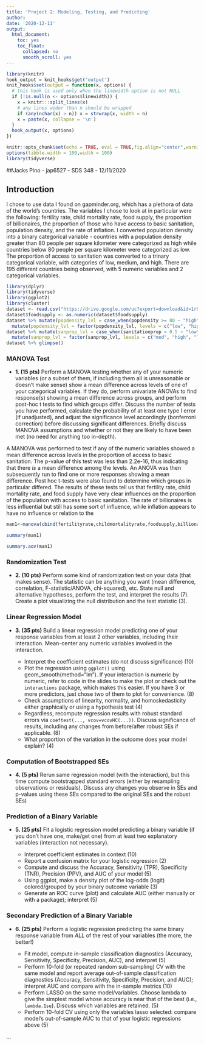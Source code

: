 ```yaml
---
title: 'Project 2: Modeling, Testing, and Predicting'
author:
date: '2020-12-11'
output:
  html_document:
    toc: yes
    toc_float:
      collapsed: no
      smooth_scroll: yes
---
```


```r
library(knitr)
hook_output = knit_hooks$get('output')
knit_hooks$set(output = function(x, options) {
  # this hook is used only when the linewidth option is not NULL
  if (!is.null(n <- options$linewidth)) {
    x = knitr:::split_lines(x)
    # any lines wider than n should be wrapped
    if (any(nchar(x) > n)) x = strwrap(x, width = n)
    x = paste(x, collapse = '\n')
  }
  hook_output(x, options)
})

knitr::opts_chunk$set(echo = TRUE, eval = TRUE,fig.align="center",warning=FALSE,message=FALSE,fig.width=8, fig.height=5, linewidth=60)
options(tibble.width = 100,width = 100)
library(tidyverse)
```

##Jacks Pino - jap6527 - SDS 348 - 12/11/2020

## Introduction

I chose to use data I found on gapminder.org, which has a plethora of data of the world's countries. The variables I chose to look at in particular were the following: fertility rate, child mortality rate, food supply, the proportion of billionaires, the proportion of those who have access to basic sanitation, population density, and the rate of inflation. I converted population density into a binary categorical variable - countries with a population density greater than 80 people per square kilometer were categorized as high while countries below 80 people per square kilometer were categorized as low. The proportion of access to sanitation was converted to a trinary categorical variable, with categories of low, medium, and high. There are 195 different countries being observed, with 5 numeric variables and 2 categorical variables. 

```R
library(dplyr)
library(tidyverse)
library(ggplot2)
library(cluster)
dataset <- read.csv("https://drive.google.com/uc?export=download&id=1r9nLgIHQhCnbG1nOS7vbfR6gI9SWXRmc")
dataset$foodsupply <- as.numeric(dataset$foodsupply)
dataset %>% mutate(popdensity_lvl = case_when(popdensity >= 80 ~ "high", popdensity < 80 ~ "low")) %>%
  mutate(popdensity_lvl = factor(popdensity_lvl, levels = c("low", "high"))) %>% select(c(country,3:9)) -> dataset
dataset %>% mutate(sanprop_lvl = case_when(sanitationprop < 0.5 ~ "low", sanitationprop > 0.85 ~ "high", sanitationprop > 0.5 ~ "med")) %>%
  mutate(sanprop_lvl = factor(sanprop_lvl, levels = c("med", "high", "low"))) %>% select(c(1:5,7:9)) -> dataset
dataset %>% glimpse()
```

### MANOVA Test

- **1. (15 pts)** Perform a MANOVA testing whether any of your numeric variables (or a subset of them, if including them all is unreasonable or doesn't make sense) show a mean difference across levels of one of your categorical variables. If they do, perform univariate ANOVAs to find response(s) showing a mean difference across groups, and perform post-hoc t tests to find which groups differ. Discuss the number of tests you have performed, calculate the probability of at least one type I error (if unadjusted), and adjust the significance level accordingly (bonferroni correction) before discussing significant differences. Briefly discuss MANOVA assumptions and whether or not they are likely to have been met (no need for anything too in-depth).

A MANOVA was performed to test if any of the numeric variables showed a mean difference across levels in the proportion of access to basic sanitation. The p-value of this test was less than 2.2e-16, thus indicating that there *is* a mean difference among the levels. An ANOVA was then subsequently run to find one or more responses showing a mean difference. Post hoc t-tests were also found to determine which groups in particular differed. The results of these tests tell us that fertility rate, child mortality rate, and food supply have very clear influences on the proportion of the population with access to basic sanitation. The rate of billionaires is less influential but still has some sort of influence, while inflation appears to have no influence or relation to the 

```R
man1<-manova(cbind(fertilityrate,childmortalityrate,foodsupply,billionairerate,inflation)~sanprop_lvl, data=dataset)

summary(man1)

summary.aov(man1)
```
### Randomization Test

- **2. (10 pts)** Perform some kind of randomization test on your data (that makes sense). The statistic can be anything you want (mean difference, correlation, F-statistic/ANOVA, chi-squared), etc. State null and alternative hypotheses, perform the test, and interpret the results (7). Create a plot visualizing the null distribution and the test statistic (3).

### Linear Regression Model

- **3. (35 pts)** Build a linear regression model predicting one of your response variables from at least 2 other variables, including their interaction. Mean-center any numeric variables involved in the interaction.

    - Interpret the coefficient estimates (do not discuss significance) (10)
    - Plot the regression using `ggplot()` using geom_smooth(method="lm"). If your interaction is numeric by numeric, refer to code in the slides to make the plot or check out the `interactions` package, which makes this easier. If you have 3 or more predictors, just chose two of them to plot for convenience. (8)
    - Check assumptions of linearity, normality, and homoskedasticity either graphically or using a hypothesis test (4)
    - Regardless, recompute regression results with robust standard errors via `coeftest(..., vcov=vcovHC(...))`. Discuss significance of results, including any changes from before/after robust SEs if applicable. (8)
    - What proportion of the variation in the outcome does your model explain? (4)

### Computation of Bootstrapped SEs

- **4. (5 pts)** Rerun same regression model (with the interaction), but this time compute bootstrapped standard errors (either by resampling observations or residuals). Discuss any changes you observe in SEs and p-values using these SEs compared to the original SEs and the robust SEs)


### Prediction of a Binary Variable

- **5. (25 pts)** Fit a logistic regression model predicting a binary variable (if you don't have one, make/get one) from at least two explanatory variables (interaction not necessary). 

    - Interpret coefficient estimates in context (10)
    - Report a confusion matrix for your logistic regression (2)
    - Compute and discuss the Accuracy, Sensitivity (TPR), Specificity (TNR), Precision (PPV), and AUC of your model (5)
    - Using ggplot, make a density plot of the log-odds (logit) colored/grouped by your binary outcome variable (3)
    - Generate an ROC curve (plot) and calculate AUC (either manually or with a package); interpret (5)

### Secondary Prediction of a Binary Variable

- **6. (25 pts)** Perform a logistic regression predicting the same binary response variable from *ALL* of the rest of your variables (the more, the better!) 

    - Fit model, compute in-sample classification diagnostics (Accuracy, Sensitivity, Specificity, Precision, AUC), and interpret (5)
    - Perform 10-fold (or repeated random sub-sampling) CV with the same model and report average out-of-sample classification diagnostics (Accuracy, Sensitivity, Specificity, Precision, and AUC); interpret AUC and compare with the in-sample metrics (10)
    - Perform LASSO on the same model/variables. Choose lambda to give the simplest model whose accuracy is near that of the best (i.e., `lambda.1se`). Discuss which variables are retained. (5)
    - Perform 10-fold CV using only the variables lasso selected: compare model's out-of-sample AUC to that of your logistic regressions above (5)

...





